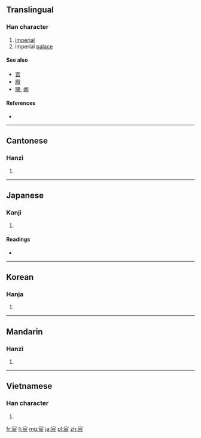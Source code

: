 ==Translingual==

===Han character===
{{Han char|rn=40|rad=宀|as=07|sn=10|four=3023<sub>2</sub>|canj=十一一女 (JMMV)|ids=⿱[[宀]][[辰]]}}

# [[imperial]]
# imperial [[palace]]

====See also====
* [[宫]]
* [[殿]]
* [[闕]], [[阙]]

====References====
* {{Han ref|kx=0287.020|dkj=07171|dj=0567.020|hdz=20930.140|uh=5BB8|ud=23480|bh=AE66|bd=44646}}

----

==Cantonese==

===Hanzi===
{{yue-hanzi|jyut=|y=san4}}

# {{defn|lang=yue|sort=宀07}}

----

==Japanese==

===Kanji===
{{ja-kanji|grade=|rs=宀07}}

# {{defn|lang=ja|sort=宀07}}

====Readings====
* {{ja-readings|on=[[しん]] (shin)|kun=[[のき]] (noki)}}

----

==Korean==

===Hanja===
{{ko-hanja|hangeul=[[신]]|rv=sin|mr=sin}}

# {{defn|lang=ko|sort=宀07}}

----

==Mandarin==

===Hanzi===
{{cmn-hanzi|pin=[[chén]] ([[chen2]])|wg=ch'en<sup>2</sup>}}

# {{defn|lang=cmn|sort=宀07}}

----

==Vietnamese==

===Han character===
{{vi-hantu|[[thần]]|rs=宀07}}

# {{defn|lang=vi|sort=宀07}}

[[fr:宸]]
[[li:宸]]
[[mg:宸]]
[[ja:宸]]
[[pl:宸]]
[[zh:宸]]